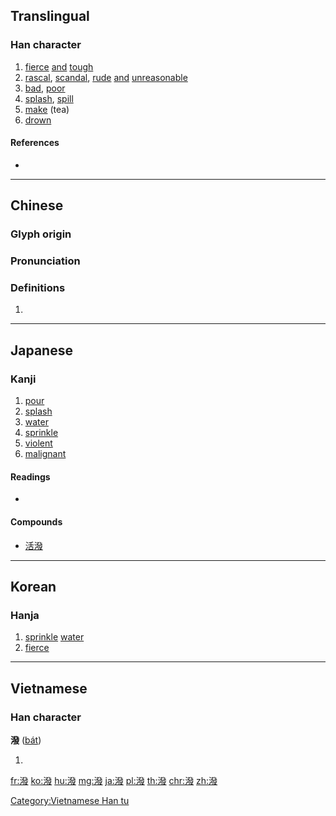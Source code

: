 {{character info/new}}
{{also|泼|溌}}
==Translingual==
{{Han simplified forms|潑|溌|泼|ex=y}}

===Han character===
{{Han char|rn=85|rad=水|as=12|sn=15|four=32147|canj=ENOE|ids=⿰氵發}}

# [[fierce]] [[and]] [[tough]]
# [[rascal]], [[scandal]], [[rude]] [[and]] [[unreasonable]]
# [[bad]], [[poor]]
# [[splash]], [[spill]]
# [[make]] (tea)
# [[drown]]

====References====
* {{Han ref|kx=0648.340|dkj=18225|dj=1058.180|hdz=31750.070|uh=6F51|ud=28497|bh=BCE2|bd=48354}}

----

==Chinese==
{{zh-forms|s=泼}}

===Glyph origin===
{{Han etym}}

===Pronunciation===
{{zh-pron
|m=pō
|c=put3
|h=pfs=phat
|md=
|mn=phoat/phoah
|mn_note=phoat - literary; phoah - vernacular
|w=
|mc=
|oc=y
|cat=a,n,v
}}

===Definitions===
{{zh-hanzi}}

# {{rfdef|lang=zh}}

----

==Japanese==

===Kanji===
{{ja-kanji|grade=|rs=水12}}

# [[pour]]
# [[splash]]
# [[water]]
# [[sprinkle]]
# [[violent]]
# [[malignant]]

====Readings====
* {{ja-readings|on=[[はつ]] (hatsu)|kun=[[もる]] (moru), [[とびちる]] (tobichiru), [[そそぐ]] (sosogu)}}

====Compounds====
* [[活潑]]

----

==Korean==

===Hanja===
{{ko-hanja|hangeul=발|eumhun=|rv=bal|mr=pal|y=pal}}

# [[sprinkle]] [[water]]
# [[fierce]]

----

==Vietnamese==

===Han character===
'''潑''' ([[bát]])

# {{defn|lang=vi}}

[[Category:Vietnamese Han tu]]

[[fr:潑]]
[[ko:潑]]
[[hu:潑]]
[[mg:潑]]
[[ja:潑]]
[[pl:潑]]
[[th:潑]]
[[chr:潑]]
[[zh:潑]]